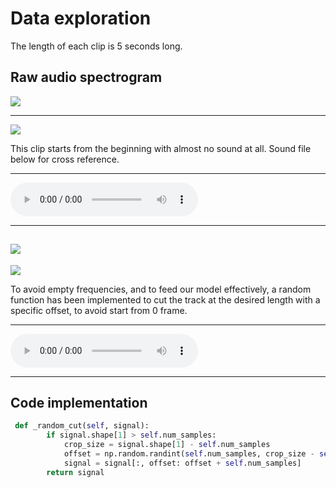 
# Data exploration

The length of each clip is 5 seconds long.

## Raw audio spectrogram
![](https://img.shields.io/static/v1?label=label:__&message=house&color=ee3377)
____
<Image src={houseImgZero} width={900} height={900} />

This clip starts from the beginning with almost no sound at all. Sound file below for cross reference.

---
<audio
    controls
    src="/mlvcdocs/de-Jan25_20-50-33-experiment-2-house-zero-crop.wav">
</audio>

---
![](https://img.shields.io/static/v1?label=label:__&message=grime&color=ee3377)
---

<Image src={houseRandom} width={900} height={900} />

To avoid empty frequencies, and to feed our model effectively, a random function has been implemented to cut the track at the desired length with a specific offset, to avoid start from 0 frame.

---

<audio
    controls
    src="/mlvcdocs/de-experiment-1-house-random-crop-3.wav">
</audio>

---

## Code implementation

````python
 def _random_cut(self, signal):
        if signal.shape[1] > self.num_samples:
            crop_size = signal.shape[1] - self.num_samples
            offset = np.random.randint(self.num_samples, crop_size - self.num_samples)
            signal = signal[:, offset: offset + self.num_samples]
        return signal
````
